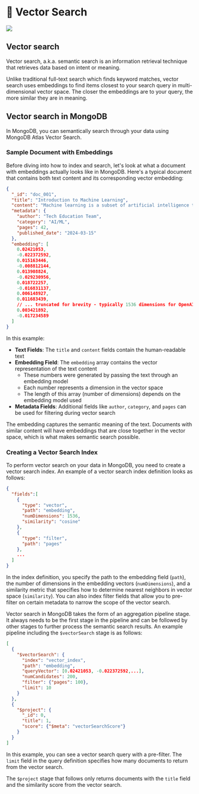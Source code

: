 
# 📘 Vector Search

![](/img/screenshots/10-key-concepts/vector-search.png)

## Vector search

Vector search, a.k.a. semantic search is an information retrieval technique that retrieves data based on intent or meaning.

Unlike traditional full-text search which finds keyword matches, vector search uses embeddings to find items closest to your search query in multi-dimensional vector space. The closer the embeddings are to your query, the more similar they are in meaning.

## Vector search in MongoDB

In MongoDB, you can semantically search through your data using MongoDB Atlas Vector Search.

### Sample Document with Embeddings

Before diving into how to index and search, let's look at what a document with embeddings actually looks like in MongoDB. Here's a typical document that contains both text content and its corresponding vector embedding:

```json
{
  "_id": "doc_001",
  "title": "Introduction to Machine Learning",
  "content": "Machine learning is a subset of artificial intelligence that enables computers to learn from data without being explicitly programmed. It uses algorithms that iteratively learn from data to improve their accuracy.",
  "metadata": {
    "author": "Tech Education Team",
    "category": "AI/ML",
    "pages": 42,
    "published_date": "2024-03-15"
  },
  "embedding": [
    0.02421053,
    -0.022372592,
    0.015163446,
    -0.008812144,
    0.013908824,
    -0.029230956,
    0.018722257,
    -0.016831137,
    0.006148927,
    0.011683439,
    // ... truncated for brevity - typically 1536 dimensions for OpenAI embeddings
    0.003421892,
    -0.017234589
  ]
}
```

In this example:
- **Text Fields**: The `title` and `content` fields contain the human-readable text
- **Embedding Field**: The `embedding` array contains the vector representation of the text content
  - These numbers were generated by passing the text through an embedding model
  - Each number represents a dimension in the vector space
  - The length of this array (number of dimensions) depends on the embedding model used
- **Metadata Fields**: Additional fields like `author`, `category`, and `pages` can be used for filtering during vector search

The embedding captures the semantic meaning of the text. Documents with similar content will have embeddings that are close together in the vector space, which is what makes semantic search possible.

### Creating a Vector Search Index

To perform vector search on your data in MongoDB, you need to create a vector search index. An example of a vector search index definition looks as follows:

```json
{
  "fields":[
    {
      "type": "vector",
      "path": "embedding",
      "numDimensions": 1536,
      "similarity": "cosine"
    },
    {
      "type": "filter",
      "path": "pages"
    },
    ...
  ]
}
```

In the index definition, you specify the path to the embedding field (`path`), the number of dimensions in the embedding vectors (`numDimensions`), and a similarity metric that specifies how to determine nearest neighbors in vector space (`similarity`). You can also index filter fields that allow you to pre-filter on certain metadata to narrow the scope of the vector search.

Vector search in MongoDB takes the form of an aggregation pipeline stage. It always needs to be the first stage in the pipeline and can be followed by other stages to further process the semantic search results. An example pipeline including the `$vectorSearch` stage is as follows:

```json
[
  {
    "$vectorSearch": {
      "index": "vector_index",
      "path": "embedding",
      "queryVector": [0.02421053, -0.022372592,...],
      "numCandidates": 200,
      "filter": {"pages": 100},
      "limit": 10
    }
  },
  {
    "$project": {
      "_id": 0,
      "title": 1,
      "score": {"$meta": "vectorSearchScore"}
    }
  }
]
```

In this example, you can see a vector search query with a pre-filter. The `limit` field in the query definition specifies how many documents to return from the vector search.

The `$project` stage that follows only returns documents with the `title` field and the similarity score from the vector search.